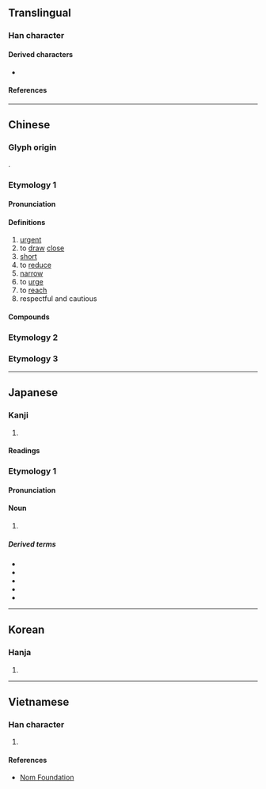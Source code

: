{{character info}}
==Translingual==

===Han character===
{{Han char|rn=9|rad=人|as=07|sn=9|four=26281|canj=ORYO|ids=⿰亻足}}

====Derived characters====
* {{l|mul|[[𮚼]]}}

====References====
{{Han ref|kx=0104.050|dkj=00664|dj=0220.050|hdz=10161.020|uh=4FC3}}

----

==Chinese==
{{zh-forms}}

===Glyph origin===
{{Han etym}}
{{Han compound|ls=psc|alt1=亻|人|足|c1=s|c2=p}}.

===Etymology 1===

====Pronunciation====
{{zh-pron
|m=cù
|c=cuk1
|md=ché̤ṳk
|mn=ml,jj,tw:chhiok/qz:chhiak/tw,xm,zz:chhek
|mn_note=chhiok - literary; chhiak/chhek - vernacular
|mn-t=cog4
|mc=y
|oc=y
|ma=
|cat=v,a
}}

====Definitions====
{{zh-hanzi}}

# [[urgent]]
# to [[draw]] [[close]]
# [[short]]
# to [[reduce]]
# [[narrow]]
# to [[urge]]
# to [[reach]]
# respectful and cautious

====Compounds====
{{zh-der|刺促|促膝長談|侷促|促坐|促忙|促裝|促發|促病|促織|促膝|侷促一隅|局促|促眉|促脈|促拍|促迫|促掐|倉促|急促|促忙促急|匆促|促聲|促趲|促音|促請|促步|局促一隅|促狹鬼|促成|促席|促狹|促使|促促|促膝談心|侷促不安|局促不安|催促|促進|促銷|短局促|督促|窘促|短促|敦促|短壽促命|跼促|鬼促促|逼促|緊促|蹇促|脆促|聯合促銷|迫促}}

===Etymology 2===
{{zh-see|齪|v}}

===Etymology 3===
{{zh-see|蹙|ss}}

----

==Japanese==

===Kanji===
{{ja-kanji|grade=c|rs=人07}}

# {{rfdef|ja|sort=人07}}

====Readings====
{{ja-readings
|goon=そく
|kanon=しょく
|kun=うなが-す, せま-る
}}

===Etymology 1===
{{ja-kanjitab|そく|yomi=goon}}

{{rfe|ja}}

====Pronunciation====
{{ja-pron|そく|yomi=go}}

====Noun====
{{ja-noun|そく}}

# {{rfdef|ja|sort=人07}}

=====Derived terms=====
{{der-top}}
* {{ja-r|促%音|そく%おん|sokuon}}
* {{ja-r|促%進|そく%しん|[[promotion]]}}
* {{ja-r|催%促|さい%そく|[[demand]], [[urging]]}}
* {{ja-r|販%促|はん%そく|sales promotion}}
* {{ja-r|販%売%促%進|はん%ばい%そく%しん|sales promotion}}
{{der-bottom}}

----

==Korean==

===Hanja===
{{ko-hanja|촉}}

# {{rfdef|ko|sort=人07}}

----

==Vietnamese==

===Han character===
{{vi-readings|reading=[[xúc]], [[thúc]]|rs=人07}}

# {{rfdef|vi|sort=人07}}

====References====
* [http://nomfoundation.org/common/nom_details.php?codepoint=4fc3 Nom Foundation]